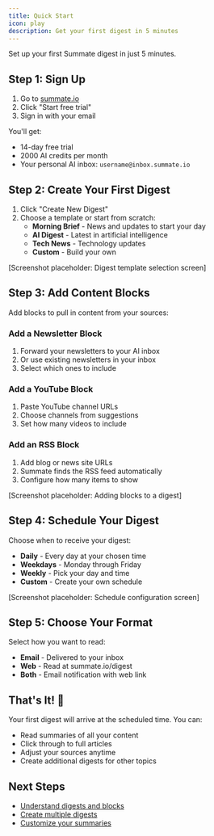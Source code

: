 ```yaml
---
title: Quick Start
icon: play
description: Get your first digest in 5 minutes
---
```


Set up your first Summate digest in just 5 minutes.

## Step 1: Sign Up

1. Go to [summate.io](https://summate.io)
2. Click "Start free trial"
3. Sign in with your email

You'll get:
- 14-day free trial
- 2000 AI credits per month
- Your personal AI inbox: `username@inbox.summate.io`

## Step 2: Create Your First Digest

1. Click "Create New Digest"
2. Choose a template or start from scratch:
   - **Morning Brief** - News and updates to start your day
   - **AI Digest** - Latest in artificial intelligence
   - **Tech News** - Technology updates
   - **Custom** - Build your own

[Screenshot placeholder: Digest template selection screen]

## Step 3: Add Content Blocks

Add blocks to pull in content from your sources:

### Add a Newsletter Block
1. Forward your newsletters to your AI inbox
2. Or use existing newsletters in your inbox
3. Select which ones to include

### Add a YouTube Block
1. Paste YouTube channel URLs
2. Choose channels from suggestions
3. Set how many videos to include

### Add an RSS Block
1. Add blog or news site URLs
2. Summate finds the RSS feed automatically
3. Configure how many items to show

[Screenshot placeholder: Adding blocks to a digest]

## Step 4: Schedule Your Digest

Choose when to receive your digest:
- **Daily** - Every day at your chosen time
- **Weekdays** - Monday through Friday
- **Weekly** - Pick your day and time
- **Custom** - Create your own schedule

[Screenshot placeholder: Schedule configuration screen]

## Step 5: Choose Your Format

Select how you want to read:
- **Email** - Delivered to your inbox
- **Web** - Read at summate.io/digest
- **Both** - Email notification with web link

## That's It! 🎉

Your first digest will arrive at the scheduled time. You can:
- Read summaries of all your content
- Click through to full articles
- Adjust your sources anytime
- Create additional digests for other topics

## Next Steps

- [Understand digests and blocks](/getting-started/concepts)
- [Create multiple digests](/digests/creating-digests)
- [Customize your summaries](/blocks/customizing-summaries)
